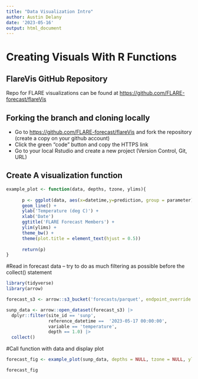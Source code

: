```yaml
---
title: "Data Visualization Intro"
author: Austin Delany
date: '2023-05-16'
output: html_document
---
```


# Creating Visuals With R Functions

## FlareVis GitHub Repository

Repo for FLARE visualizations can be found at <https://github.com/FLARE-forecast/flareVis>

## Forking the branch and cloning locally

-   Go to <https://github.com/FLARE-forecast/flareVis> and fork the repository (create a copy on your github account)
-   Click the green "code" button and copy the HTTPS link
-   Go to your local Rstudio and create a new project (Version Control, Git, URL)

## Create A visualization function

```r
example_plot <- function(data, depths, tzone, ylims){
  
      p <- ggplot(data, aes(x=datetime,y=prediction, group = parameter)) +
      geom_line() +
      ylab('Temperature (deg C)') +
      xlab('Date')
      ggtitle('FLARE Forecast Members') +
      ylim(ylims) +  
      theme_bw() +
      theme(plot.title = element_text(hjust = 0.5))
      
      return(p)
}
```

#Read in forecast data -- try to do as much filtering as possible before the collect() statement

```r
library(tidyverse)
library(arrow)

forecast_s3 <- arrow::s3_bucket('forecasts/parquet', endpoint_override = 's3.flare-forecast.org', anonymous = TRUE)

sunp_data <- arrow::open_dataset(forecast_s3) |>
  dplyr::filter(site_id == 'sunp',
                reference_datetime ==  '2023-05-17 00:00:00',
                variable == 'temperature',
                depth == 1.0) |>
  collect()
```

#Call function with data and display plot

```r
forecast_fig <- example_plot(sunp_data, depths = NULL, tzone = NULL, ylims = c(0,30))

forecast_fig
```
